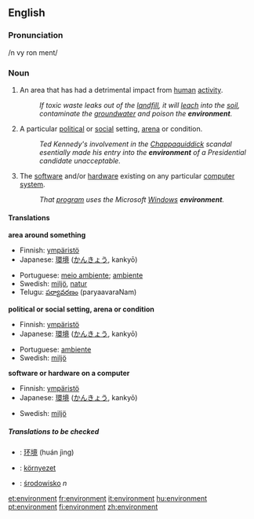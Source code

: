 ==English==

===Pronunciation===
/n vy ron ment/

===Noun===
{{en-noun-reg}}

# An area that has had a detrimental impact from [[human]] [[activity]].
#:''If toxic waste leaks out of the [[landfill]], it will [[leach]] into the [[soil]], contaminate the [[groundwater]] and poison the '''environment'''.''
#A particular [[political]] or [[social]] setting, [[arena]] or condition.
#:''Ted Kennedy's involvement in the [[Chappaquiddick]] scandal esentially made his entry into the '''environment''' of a Presidential candidate unacceptable.''
# {{cattag|computing}} The [[software]] and/or [[hardware]] existing on any particular [[computer]] [[system]].
#:''That [[program]] uses the Microsoft [[Windows]] '''environment'''.''

====Translations====
'''area around something'''
{{top}}
*Finnish: [[ympäristö]]
*Japanese: [[環境]] ([[かんきょう]], kankyō)
{{mid}}
*Portuguese: [[meio ambiente]]; [[ambiente]]
*Swedish: [[miljö]], [[natur]]
*Telugu: [[పర్యావరణం]] (paryaavaraNam)
{{bottom}}

'''political or social setting, arena or condition'''
{{top}}
*Finnish: [[ympäristö]]
*Japanese: [[環境]] ([[かんきょう]], kankyō)
{{mid}}
*Portuguese: [[ambiente]]
*Swedish: [[miljö]]
{{bottom}}

'''software or hardware on a computer'''
{{top}}
*Finnish: [[ympäristö]]
*Japanese: [[環境]] ([[かんきょう]], kankyō)
{{mid}}
*Swedish: [[miljö]]
{{bottom}}

=====Translations to be checked===== 
<!--Remove this section once all of the translations below have been moved into the tables above.--> 
{{checktrans}}
*{{ttbc|Chinese}}: [[环境]] (huán jìng)
*{{ttbc|Hungarian}}: [[környezet]]
*{{ttbc|Polish}}: [[środowisko]] ''n''


[[et:environment]]
[[fr:environment]]
[[it:environment]]
[[hu:environment]]
[[pt:environment]]
[[fi:environment]]
[[zh:environment]]